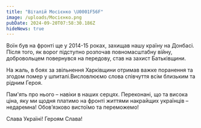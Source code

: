 ```yaml
---
title: "Віталій Мосієнко \U0001F56F"
image: /uploads/Мосієнко.png
pubDate: 2024-09-20T07:58:30.186Z
hideNews: true
---
```


Воїн був на фронті ще у 2014-15 роках, захищав нашу країну на Донбасі. Після того, як ворог підступно розпочав повномасштабну війну, добровольцем повернувся на передову, став на захист Батьківщини.

На жаль, в боях за звільнення Харківщини отримав важке поранення та згодом помер у шпиталі.Висловлюємо слова співчуття всім близьким та рідним Героя.

Пам'ять про нього – навіки в наших серцях. Переконані, що та висока ціна, яку ми щодня платимо на фронті життями накрайщих українців – недаремна! Обов’язково вистоїмо та переможемо!

Слава Україні! Героям Слава!
